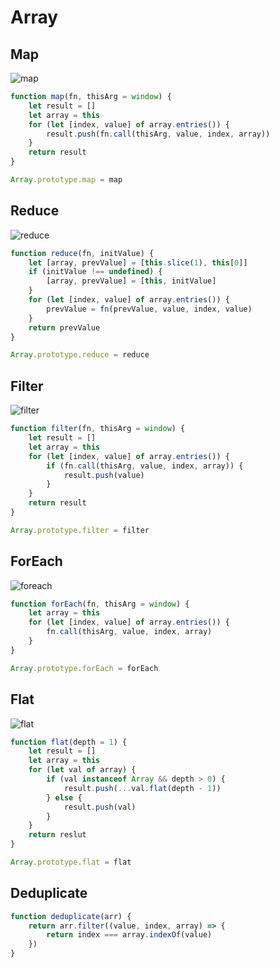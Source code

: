 # Array
## Map
![map](public/img/js/array/map.png)
```js
function map(fn, thisArg = window) {
    let result = []
    let array = this
    for (let [index, value] of array.entries()) {
        result.push(fn.call(thisArg, value, index, array))
    }
    return result
}

Array.prototype.map = map
```
## Reduce
![reduce](public/img/js/array/reduce.png)
```js
function reduce(fn, initValue) {
    let [array, prevValue] = [this.slice(1), this[0]]
    if (initValue !== undefined) {
        [array, prevValue] = [this, initValue]
    }
    for (let [index, value] of array.entries()) {
        prevValue = fn(prevValue, value, index, value)
    }
    return prevValue
}

Array.prototype.reduce = reduce
```
## Filter
![filter](public/img/js/array/filter.png)
```js
function filter(fn, thisArg = window) {
    let result = []
    let array = this
    for (let [index, value] of array.entries()) {
        if (fn.call(thisArg, value, index, array)) {
            result.push(value)
        }
    }
    return result
}

Array.prototype.filter = filter
```
## ForEach
![foreach](public/img/js/array/foreach.png)
```js
function forEach(fn, thisArg = window) {
    let array = this
    for (let [index, value] of array.entries()) {
        fn.call(thisArg, value, index, array)
    }
}

Array.prototype.forEach = forEach
```
## Flat
![flat](public/img/js/array/flat.png)
```js
function flat(depth = 1) {
    let result = []
    let array = this
    for (let val of array) {
        if (val instanceof Array && depth > 0) {
            result.push(...val.flat(depth - 1))
        } else {
            result.push(val)
        }
    }
    return reslut
}

Array.prototype.flat = flat
```
## Deduplicate
```js
function deduplicate(arr) {
    return arr.filter((value, index, array) => {
        return index === array.indexOf(value)
    })
}
```
